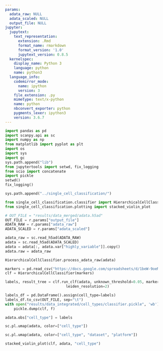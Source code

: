 ```yaml
---
params:
  adata_raw: NULL
  adata_scaled: NULL
  output_file: NULL
jupyter:
  jupytext:
    text_representation:
      extension: .Rmd
      format_name: rmarkdown
      format_version: '1.0'
      jupytext_version: 0.8.5
  kernelspec:
    display_name: Python 3
    language: python
    name: python3
  language_info:
    codemirror_mode:
      name: ipython
      version: 3
    file_extension: .py
    mimetype: text/x-python
    name: python
    nbconvert_exporter: python
    pygments_lexer: ipython3
    version: 3.6.7
---
```


```python
import pandas as pd
import scanpy.api as sc
import numpy as np
from matplotlib import pyplot as plt
import os
import sys
import gc
sys.path.append("lib")
from jupytertools import setwd, fix_logging
from scio import concatenate
import pickle
setwd()
fix_logging()
```

```python
sys.path.append("../single_cell_classification/")
```

```python
from single_cell_classification.classifier import HierarchicalCellClassifier
from single_cell_classification.plotting import stacked_violin_plot
```

```python
# OUT_FILE = "results/data_merged/adata.h5ad"
OUT_FILE = r.params["output_file"]
ADATA_RAW = r.params["adata_raw"]
ADATA_SCALED = r.params["adata_scaled"]
```

```python
adata_raw = sc.read_h5ad(ADATA_RAW)
adata = sc.read_h5ad(ADATA_SCALED)
adata = adata[:, adata.var["highly_variable"]].copy()
adata.raw = adata_raw
```

```python
HierarchicalCellClassifier.process_adata_raw(adata)
```

```python
markers = pd.read_csv("https://docs.google.com/spreadsheets/d/1beW-9oeM31P50NFvNLVvsdXlfh_tOjsmIrnwV2ZlxDU/gviz/tq?tqx=out:csv&sheet=selected")
clf = HierarchicalCellClassifier(markers)
```

```python
labels, result_tree = clf.run_clf(adata, unknown_threshold=0.05, marker_thres=.5, cluster_threshold=.5,
                            leiden_resolution=2)
```

```python
labels_df = pd.DataFrame().assign(cell_type=labels)
labels_df.to_csv(OUT_FILE, sep="\t")
with open("results/data_integrated/cell_types/classifier.pickle", 'wb') as f:
    pickle.dump(clf, f)
```

```python
adata.obs["cell_type"] = labels
```

```python
sc.pl.umap(adata, color=["cell_type"])
```

```python
sc.pl.umap(adata, color=["cell_type", "dataset", "platform"])
```

```python
stacked_violin_plot(clf, adata, "cell_type")
```
